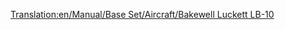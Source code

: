 [[Translation:en/Manual/Base Set/Aircraft/Bakewell Luckett LB-10]]

{{it/Manuale/Set base/Aeromobili/StatAeroplani|Name=Bakewell Luckett LB-10
|Image=[[File:en/Manual/Base Set/Aircraft/McDonnelDouglasDC-10.png|Bakewell Luckett LB-10]]
|Costo=77.928
|Velocità=952
|Annuale=10.800
|Progettato=1970
|Vita=20
|Tipo=Grande
|Capacità=220 passeggeri e 40 sacchi postali
|Riadattabile=
*260 sacchi postali
*130 casse di beni
*65 tonnellate di cibo, borse di valori o sacchi di oro/diamanti
|Descrizione=Aereo con capacità maggiore e leggermente più economico.
|Real-lifeWikilink=McDonnell Douglas DC-10
|Real-life=[https://it.wikipedia.org/wiki/McDonnell_Douglas_DC-10 McDonnell Douglas MD/DC-10]
}}




  

        
             

         